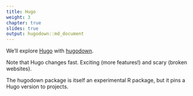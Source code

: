 ```yaml
---
title: Hugo
weight: 3
chapter: true
slides: true
output: hugodown::md_document
---
```


We'll explore [Hugo](https://gohugo.io/documentation/) with [hugodown](https://hugodown.r-lib.org/).

Note that Hugo changes fast. Exciting (more features!) and scary (broken websites).

The hugodown package is itself an experimental R package, but it pins a Hugo version to projects.